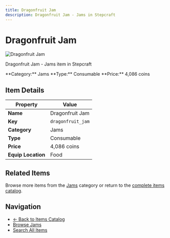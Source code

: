 ```yaml
---
title: Dragonfruit Jam
description: Dragonfruit Jam - Jams in Stepcraft
---
```


# Dragonfruit Jam

<div className="flex items-start gap-6 mb-8">
  <div className="flex-shrink-0">
    <img src="/assets/resources/foraging/dragonfruit_jam.png" alt="Dragonfruit Jam" className="w-24 h-24 border rounded-lg" />
  </div>
  <div className="flex-1">
    <div className="space-y-2">
      <p className="text-lg text-muted-foreground">Dragonfruit Jam - Jams item in Stepcraft</p>
      <div className="flex flex-wrap gap-4 text-sm">
        <span className="px-2 py-1 bg-blue-100 dark:bg-blue-900 rounded-md">
          **Category:** Jams
        </span>
        <span className="px-2 py-1 bg-green-100 dark:bg-green-900 rounded-md">
          **Type:** Consumable
        </span>
        <span className="px-2 py-1 bg-yellow-100 dark:bg-yellow-900 rounded-md">
          **Price:** 4,086 coins
        </span>
      </div>
    </div>
  </div>
</div>

## Item Details

| Property | Value |
|----------|-------|
| **Name** | Dragonfruit Jam |
| **Key** | `dragonfruit_jam` |
| **Category** | Jams |
| **Type** | Consumable |
| **Price** | 4,086 coins |
| **Equip Location** | Food |





## Related Items

Browse more items from the [Jams](/docs/items#jams) category or return to the [complete items catalog](/docs/items).

## Navigation

- [← Back to Items Catalog](/docs/items)
- [Browse Jams](/docs/items#jams)
- [Search All Items](/search)

